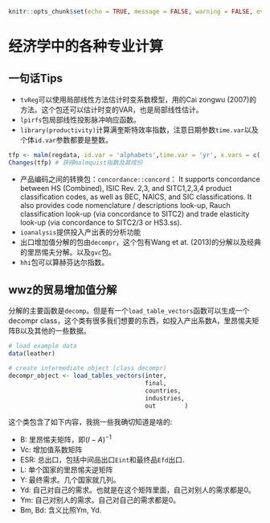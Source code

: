 ```r
knitr::opts_chunk$set(echo = TRUE, message = FALSE, warning = FALSE, eval = FALSE)
```
# 经济学中的各种专业计算 {#Eco}
## 一句话Tips
- `tvReg`可以使用局部线性方法估计时变系数模型，用的Cai zongwu (2007)的方法。这个包还可以估计时变的VAR，也是局部线性估计。
- `lpirfs`包局部线性投影脉冲响应函数。
- `library(productivity)`计算满奎斯特效率指数，注意日期参数`time.var`以及个体`id.var`参数都要是整数。
```r
tfp <- malm(regdata, id.var = 'alphabets',time.var = 'yr', x.vars = c('wage','K'), y.vars = 'gdp')
Changes(tfp) # 获得malmquist指数及其成份
```

- 产品编码之间的转换包：`concordance::concord`：
It supports concordance between HS (Combined), ISIC Rev. 2,3, and SITC1,2,3,4 product classification codes, as well as BEC, NAICS, and SIC classifications. It also provides code nomenclature / descriptions look-up, Rauch classification look-up (via concordance to SITC2) and trade elasticity look-up (via concordance to SITC2/3 or HS3.ss).
- `ioanalysis`提供投入产出表的分析功能
- 出口增加值分解的包由`decompr`，这个包有Wang et at. (2013)的分解以及经典的里昂惕夫分解。以及`gvc`包。
- `hhi`包可以算赫芬达尔指数。

## wwz的贸易增加值分解
分解的主要函数是`decomp`。但是有一个`load_table_vectors`函数可以生成一个decompr class，这个类有很多我们想要的东西，如投入产出系数A，里昂惕夫矩阵B以及其他的一些数据。
```r
# load example data
data(leather)

# create intermediate object (class decompr)
decompr_object <- load_tables_vectors(inter,
                                      final,
                                      countries,
                                      industries,
                                      out        )
```
这个类包含了如下内容，我挑一些我确切知道是啥的:

- B: 里昂惕夫矩阵，即$(I-A)^{-1}$
- Vc: 增加值系数矩阵
- ESR: 总出口，包括中间品出口`Eint`和最终品`Efd`出口.
- L: 单个国家的里昂惕夫逆矩阵
- Y: 最终需求。几个国家就几列。
- Yd: 自己对自己的需求。也就是在这个矩阵里面，自己对别人的需求都是0。
- Ym: 自己对别人的需求。自己对自己的需求都是0。
- Bm, Bd: 含义比照Ym, Yd.